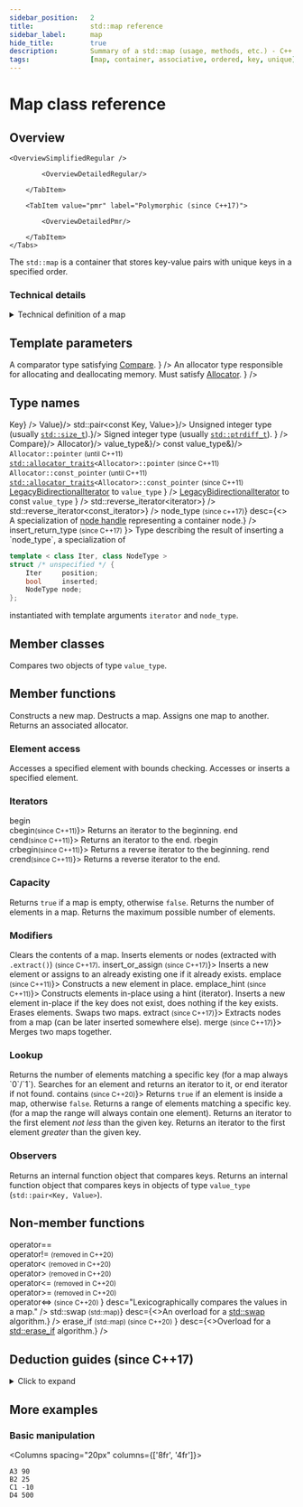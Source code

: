 ```yaml
---
sidebar_position:	2
title:				std::map reference
sidebar_label:		map
hide_title:			true
description:		Summary of a std::map (usage, methods, etc.) - C++ Language
tags:				[map, container, associative, ordered, key, unique]
---
```



<!------------------ Codes ----------------->

<!-- Further Examples -->

<!-- Overview -->

<!-- Deduction Guides -->

<NotFinished />

# Map class reference

## Overview

<Tabs>
<TabItem value="simplified" label="Simplified (since C++98)" default>

	<OverviewSimplifiedRegular />

</TabItem>
<TabItem value="detailed" label="Detailed">
	<Tabs>
		<TabItem value="regular" label="Regular (since C++98)" default>

			<OverviewDetailedRegular/>

		</TabItem>

		<TabItem value="pmr" label="Polymorphic (since C++17)">

			<OverviewDetailedPmr/>

		</TabItem>
	</Tabs>
</TabItem>
</Tabs>

The `std::map` is a container that stores key-value pairs with unique keys in a specified order.

### Technical details

<details>
<summary>Technical definition of a map</summary>
<div>

`std::map` is a sorted associative container that contains key-value pairs with unique keys.
Keys are sorted by using the comparison function `Compare`. Search, removal,
and insertion operations have logarithmic complexity. Maps are usually implemented as red-black trees.

Everywhere the standard library uses the `Compare` requirements, uniqueness is determined by
using the equivalence relation. In imprecise terms, two objects `a` and `b` are considered equivalent
(not unique) if neither compares less than the other: `!comp(a, b) && !comp(b, a)`.

</div>
</details>

<ClassSummary name="map" namespaces="std" folder="map" headerName="map">

## Template parameters

<SymbolTable noTraits>
	<Symbol name="Key"		desc="The type of stored keys."/>
	<Symbol name="Value" 		desc="The type of stored values."/>
	<Symbol
			name="Compare"
			desc={<>
				A comparator type satisfying <a href="/docs/named_req/Compare">Compare</a>.
			</>}
		/>
	<Symbol
			name="Allocator"
			desc={<>
					An allocator type responsible for allocating and deallocating memory.
					Must satisfy <a href="/docs/named_req/Allocator">Allocator</a>.
				</>}
		/>
</SymbolTable>

## Type names

<SymbolTable>
	<Symbol pub name="key_type"				desc={<code>Key</code>} />
	<Symbol pub name="mapped_type" 		desc={<code>Value</code>}/>
	<Symbol pub name="value_type"			desc={<code>std::pair&lt;const Key, Value&gt;</code>}/>
	<Symbol pub name="size_type"			desc={<>Unsigned integer type (usually <code><a href="#">std::size_t</a></code>).</>}/>
	<Symbol pub
			name="difference_type"
			desc={<>
					Signed integer type (usually <code><a href="#">std::ptrdiff_t</a></code>).
			</>}
		/>
	<Symbol pub name="key_compare"				desc={<code>Compare</code>}/>
	<Symbol pub name="allocator_type" 				desc={<code>Allocator</code>}/>
	<Symbol pub name="reference"			desc={<code>value_type&</code>}/>
	<Symbol pub name="const_reference"				desc={<code>const value_type&</code>}/>
	<Symbol pub name="pointer">
		<code>Allocator::pointer</code> <small>(until C++11)</small>
		<br/>
		<code><a href="#">std::allocator_traits</a>&lt;Allocator&gt;::pointer</code> <small>(since C++11)</small>
	</Symbol>
	<Symbol pub name="const_pointer">
		<code>Allocator::const_pointer</code> <small>(until C++11)</small>
		<br/>
		<code><a href="#">std::allocator_traits</a>&lt;Allocator&gt;::const_pointer</code> <small>(since C++11)</small>
	</Symbol>
	<Symbol pub
			name="iterator"
			desc={<>
					<a href="/docs/named_req/LegacyBidirectionalIterator">LegacyBidirectionalIterator</a> to <code>value_type</code>
				</>}
		/>
	<Symbol pub
			name="const_iterator"
			desc={<>
					<a href="/docs/named_req/LegacyBidirectionalIterator">LegacyBidirectionalIterator</a> to const <code>value_type</code>
				</>}
		/>
	<Symbol pub
			name="reverse_iterator"
			desc={<code>std::reverse_iterator&lt;iterator&gt;</code>}
		/>
	<Symbol pub
			name="const_reverse_iterator"
			desc={<code>
					std::reverse_iterator&lt;const_iterator&gt;</code>}
		/>
	<Symbol pub
			name={<>node_type <small>(since c++17)</small></>}
			desc={<>
					A specialization of <a href="">node handle</a> representing a container node.</>}
		/>
<Symbol pub name={<> insert_return_type <small>(since C++17)</small> </>}>
Type describing the result of inserting a `node_type`, a specialization of

```cpp
template < class Iter, class NodeType >
struct /* unspecified */ {
    Iter     position;
    bool     inserted;
    NodeType node;
};
```
instantiated with template arguments `iterator` and `node_type`.
</Symbol>
</SymbolTable>

## Member classes

<SymbolTable>
	<Symbol pub autoLink name="value_comp">
		Compares two objects of type <code>value_type</code>.
	</Symbol>
</SymbolTable>

## Member functions

<SymbolTable>
	<Symbol pub autoLink linkName="constructor" name="(constructor)">
		Constructs a new map.
	</Symbol>
	<Symbol pub autoLink linkName="destructor" name="(destructor)">
		Destructs a map.
	</Symbol>
	<Symbol pub autoLink linkName="operator_assign" name="operator=">
		Assigns one map to another.
	</Symbol>
	<Symbol pub autoLink linkName="get_allocator" name="get_allocator">
		Returns an associated allocator.
	</Symbol>

</SymbolTable>

### Element access

<SymbolTable>
	<Symbol pub autoLink linkName="at" name="at">
		Accesses a specified element with bounds checking.
	</Symbol>
	<Symbol pub autoLink linkName="operator_subscript" name="operator[]">
		Accesses or inserts a specified element.
	</Symbol>
</SymbolTable>

### Iterators

<SymbolTable>
	<Symbol pub autoLink linkName="begin" name={<>begin<br/>cbegin<small>(since C++11)</small></>}>
		Returns an iterator to the beginning.
	</Symbol>
	<Symbol pub autoLink linkName="end" name={<>end<br/>cend<small>(since C++11)</small></>}>
		Returns an iterator to the end.
	</Symbol>
	<Symbol pub autoLink linkName="crbegin" name={<>rbegin<br/>crbegin<small>(since C++11)</small></>}>
		Returns a reverse iterator to the beginning.
	</Symbol>
	<Symbol pub autoLink linkName="crend" name={<>rend<br/>crend<small>(since C++11)</small></>}>
		Returns a reverse iterator to the end.
	</Symbol>
</SymbolTable>

### Capacity

<SymbolTable>
	<Symbol pub autoLink linkName="empty" name="empty">
		Returns <code>true</code> if a map is empty, otherwise <code>false</code>.
	</Symbol>
	<Symbol pub autoLink linkName="size" name="size">
		Returns the number of elements in a map.
	</Symbol>
	<Symbol pub autoLink linkName="max_size" name="max_size">
		Returns the maximum possible number of elements.
	</Symbol>
</SymbolTable>

### Modifiers

<SymbolTable>
	<Symbol pub autoLink linkName="clear" name="clear">
		Clears the contents of a map.
	</Symbol>
	<Symbol pub autoLink linkName="insert" name="insert">
		Inserts elements or nodes (extracted with <code>.extract()</code>) <small>(since C++17)</small>.
	</Symbol>
	<Symbol pub autoLink linkName="insert_or_assign" name={<>insert_or_assign <small>(since C++17)</small></>}>
		Inserts a new element or assigns to an already existing one if it already exists.
	</Symbol>
	<Symbol pub autoLink linkName="emplace" name={<>emplace <small>(since C++11)</small></>}>
		Constructs a new element in place.
	</Symbol>
	<Symbol pub autoLink linkName="emplace_hint" name={<>emplace_hint <small>(since C++11)</small></>}>
		Constructs elements in-place using a hint (iterator).
	</Symbol>
	<Symbol pub autoLink linkName="try_emplace" name="try_emplace">
		Inserts a new element in-place if the key does not exist, does nothing if the key exists.
	</Symbol>
	<Symbol pub autoLink linkName="erase" name="erase">
		Erases elements.
	</Symbol>
	<Symbol pub autoLink linkName="swap" name="swap">
		Swaps two maps.
	</Symbol>
	<Symbol pub autoLink linkName="extract" name={<>extract <small>(since C++17)</small></>}>
		Extracts nodes from a map (can be later inserted somewhere else).
	</Symbol>
	<Symbol pub autoLink linkName="merge" name={<>merge <small>(since C++17)</small></>}>
		Merges two maps together.
	</Symbol>
</SymbolTable>

### Lookup

<SymbolTable>
	<Symbol pub autoLink linkName="count" name="count">
		Returns the number of elements matching a specific key (for a map always `0`/`1`).
	</Symbol>
	<Symbol pub autoLink linkName="find" name="find">
		Searches for an element and returns an iterator to it, or end iterator if not found.
	</Symbol>
	<Symbol pub autoLink linkName="contains" name={<>contains <small>(since C++20)</small></>}>
		Returns <code>true</code> if an element is inside a map, otherwise <code>false</code>.
	</Symbol>
	<Symbol pub autoLink linkName="equal_range" name="equal_range">
		Returns a range of elements matching a specific key. (for a map the range will always contain one element).
	</Symbol>
	<Symbol pub autoLink linkName="lower_bound" name="lower_bound">
		Returns an iterator to the first element <i>not less</i> than the given key.
	</Symbol>
	<Symbol pub autoLink linkName="upper_bound" name="upper_bound">
		Returns an iterator to the first element <i>greater</i> than the given key.
	</Symbol>
</SymbolTable>

### Observers

<SymbolTable>
	<Symbol pub autoLink linkName="Key_comp" name="key_comp">
		Returns an internal function object that compares keys.
	</Symbol>
	<Symbol pub autoLink linkName="value_comp" name="value_comp">
		Returns an internal function object that compares keys in objects of type <code>value_type</code> (<code>std::pair&lt;Key, Value&gt;</code>).
	</Symbol>
</SymbolTable>

## Non-member functions

<SymbolTable noTraits>
	<Symbol name={<>
				operator==<br/>
				operator!= <small>(removed in C++20)</small><br/>
				operator&lt; <small>(removed in C++20)</small><br/>
				operator&gt; <small>(removed in C++20)</small><br/>
				operator&lt;= <small>(removed in C++20)</small><br/>
				operator&gt;= <small>(removed in C++20)</small><br/>
				operator&lt;=&gt; <small>(since C++20) </small>
			</>}
			desc="Lexicographically compares the values in a map."
		/>
	<Symbol name={<>std::swap <small>(std::map)</small></>}
			desc={<>An overload for a <a href="#">std::swap</a> algorithm.</>}
		/>
	<Symbol name={<>
				erase_if <small>(std::map) (since C++20)</small>
			</>}
			desc={<>Overload for a <a href="#">std::erase_if</a> algorithm.</>}
		/>
</SymbolTable>

</ClassSummary>

## Deduction guides (since C++17)
<details>
<summary>Click to expand</summary>
<div>
	<DeductionGuides />
</div>
</details>

## More examples

### Basic manipulation

<Columns spacing="20px" columns={['8fr', '4fr']}>
<div>

<CustomCodeBlock withTitle>
	<FurtherExampleCreateInsertChangePrint />
</CustomCodeBlock>

</div>
<div>

```plaintext title="Result"
A3 90
B2 25
C1 -10
D4 500
```
</div>
</Columns>
